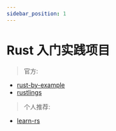```yaml
---
sidebar_position: 1
---
```


# Rust 入门实践项目


> 官方:
- [rust-by-example](https://rustwiki.org/zh-CN/rust-by-example/)
- [rustlings](https://github.com/rust-lang-cn/rustlings-cn)


> 个人推荐:

- [learn-rs](https://github.com/better-rs/learn-rs)
